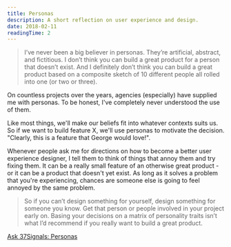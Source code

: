```yaml
---
title: Personas
description: A short reflection on user experience and design.
date: 2018-02-11
readingTime: 2
---
```


>I’ve never been a big believer in personas. They’re artificial, abstract, and fictitious. I don’t think you can build a great product for a person that doesn’t exist. And I definitely don’t think you can build a great product based on a composite sketch of 10 different people all rolled into one (or two or three).

On countless projects over the years, agencies (especially) have supplied me with personas. To be honest, I've completely never understood the use of them.

Like most things, we'll make our beliefs fit into whatever contexts suits us. So if we want to build feature X, we'll use personas to motivate the decision. "Clearly, this is a feature that George would love!".

Whenever people ask me for directions on how to become a better user experience designer, I tell them to think of things that annoy them and try fixing them. It can be a really small feature of an otherwise great product - or it can be a product that doesn't yet exist. As long as it solves a problem that you're experiencing, chances are someone else is going to feel annoyed by the same problem.

>So if you can’t design something for yourself, design something for someone you know. Get that person or people involved in your project early on. Basing your decisions on a matrix of personality traits isn’t what I’d recommend if you really want to build a great product.

[Ask 37Signals: Personas](https://signalvnoise.com/posts/690-ask-37signals-personas)
